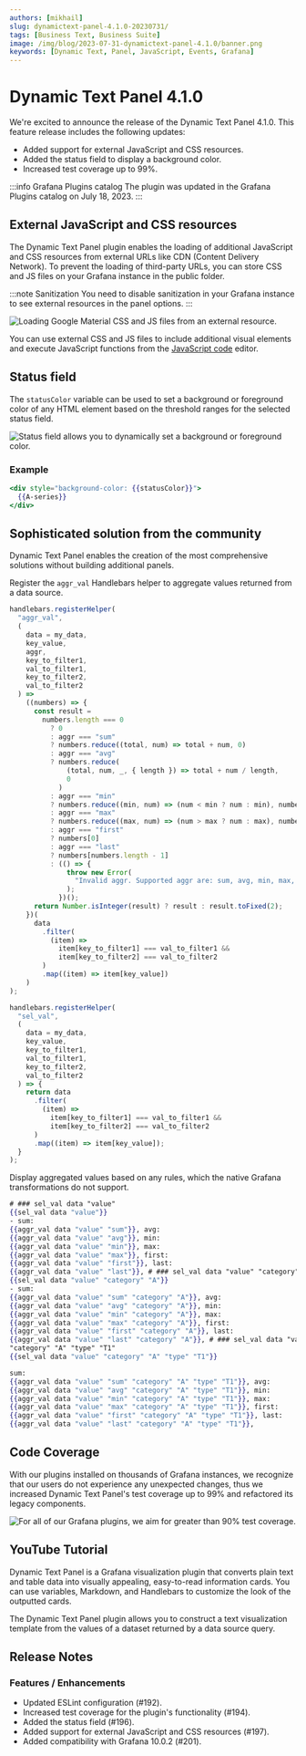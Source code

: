 ```yaml
---
authors: [mikhail]
slug: dynamictext-panel-4.1.0-20230731/
tags: [Business Text, Business Suite]
image: /img/blog/2023-07-31-dynamictext-panel-4.1.0/banner.png
keywords: [Dynamic Text, Panel, JavaScript, Events, Grafana]
---
```



# Dynamic Text Panel 4.1.0

We're excited to announce the release of the Dynamic Text Panel 4.1.0. This feature release includes the following updates:

- Added support for external JavaScript and CSS resources.
- Added the status field to display a background color.
- Increased test coverage up to 99%.

:::info Grafana Plugins catalog
The plugin was updated in the Grafana Plugins catalog on July 18, 2023.
:::

<Shorts id="PHuQMCjM8es" title="Business Text panel 4.1.0 for Grafana." />

## External JavaScript and CSS resources

The Dynamic Text Panel plugin enables the loading of additional JavaScript and CSS resources from external URLs like CDN (Content Delivery Network). To prevent the loading of third-party URLs, you can store CSS and JS files on your Grafana instance in the public folder.

:::note Sanitization
You need to disable sanitization in your Grafana instance to see external resources in the panel options.
:::

<Image
  title="Loading Google Material CSS and JS files from an external resource."
  src="/img/blog/2023-07-31-dynamictext-panel-4.1.0/external.png"
/>

You can use external CSS and JS files to include additional visual elements and execute JavaScript functions from the [JavaScript code](/plugins/volkovlabs-dynamictext-panel/code) editor.

## Status field

The `statusColor` variable can be used to set a background or foreground color of any HTML element based on the threshold ranges for the selected status field.

<Image
  title="Status field allows you to dynamically set a background or foreground color."
  src="/img/blog/2023-07-31-dynamictext-panel-4.1.0/status.png"
/>

### Example

```handlebars
<div style="background-color: {{statusColor}}">
  {{A-series}}
</div>
```

## Sophisticated solution from the community

Dynamic Text Panel enables the creation of the most comprehensive solutions without building additional panels.

Register the `aggr_val` Handlebars helper to aggregate values returned from a data source.

```js
handlebars.registerHelper(
  "aggr_val",
  (
    data = my_data,
    key_value,
    aggr,
    key_to_filter1,
    val_to_filter1,
    key_to_filter2,
    val_to_filter2
  ) =>
    ((numbers) => {
      const result =
        numbers.length === 0
          ? 0
          : aggr === "sum"
          ? numbers.reduce((total, num) => total + num, 0)
          : aggr === "avg"
          ? numbers.reduce(
              (total, num, _, { length }) => total + num / length,
              0
            )
          : aggr === "min"
          ? numbers.reduce((min, num) => (num < min ? num : min), numbers[0])
          : aggr === "max"
          ? numbers.reduce((max, num) => (num > max ? num : max), numbers[0])
          : aggr === "first"
          ? numbers[0]
          : aggr === "last"
          ? numbers[numbers.length - 1]
          : (() => {
              throw new Error(
                "Invalid aggr. Supported aggr are: sum, avg, min, max, first, last"
              );
            })();
      return Number.isInteger(result) ? result : result.toFixed(2);
    })(
      data
        .filter(
          (item) =>
            item[key_to_filter1] === val_to_filter1 &&
            item[key_to_filter2] === val_to_filter2
        )
        .map((item) => item[key_value])
    )
);

handlebars.registerHelper(
  "sel_val",
  (
    data = my_data,
    key_value,
    key_to_filter1,
    val_to_filter1,
    key_to_filter2,
    val_to_filter2
  ) => {
    return data
      .filter(
        (item) =>
          item[key_to_filter1] === val_to_filter1 &&
          item[key_to_filter2] === val_to_filter2
      )
      .map((item) => item[key_value]);
  }
);
```

Display aggregated values based on any rules, which the native Grafana transformations do not support.

```handlebars
# ### sel_val data "value"
{{sel_val data "value"}}
- sum:
{{aggr_val data "value" "sum"}}, avg:
{{aggr_val data "value" "avg"}}, min:
{{aggr_val data "value" "min"}}, max:
{{aggr_val data "value" "max"}}, first:
{{aggr_val data "value" "first"}}, last:
{{aggr_val data "value" "last"}}, # ### sel_val data "value" "category" "A"
{{sel_val data "value" "category" "A"}}
- sum:
{{aggr_val data "value" "sum" "category" "A"}}, avg:
{{aggr_val data "value" "avg" "category" "A"}}, min:
{{aggr_val data "value" "min" "category" "A"}}, max:
{{aggr_val data "value" "max" "category" "A"}}, first:
{{aggr_val data "value" "first" "category" "A"}}, last:
{{aggr_val data "value" "last" "category" "A"}}, # ### sel_val data "value"
"category" "A" "type" "T1"
{{sel_val data "value" "category" "A" "type" "T1"}}

sum:
{{aggr_val data "value" "sum" "category" "A" "type" "T1"}}, avg:
{{aggr_val data "value" "avg" "category" "A" "type" "T1"}}, min:
{{aggr_val data "value" "min" "category" "A" "type" "T1"}}, max:
{{aggr_val data "value" "max" "category" "A" "type" "T1"}}, first:
{{aggr_val data "value" "first" "category" "A" "type" "T1"}}, last:
{{aggr_val data "value" "last" "category" "A" "type" "T1"}},
```

## Code Coverage

With our plugins installed on thousands of Grafana instances, we recognize that our users do not experience any unexpected changes, thus we increased Dynamic Text Panel's test coverage up to 99% and refactored its legacy components.

<Image
  title="For all of our Grafana plugins, we aim for greater than 90% test coverage."
  src="/img/blog/2023-07-31-dynamictext-panel-4.1.0/codecov.png"
/>

<GettingStarted />

## YouTube Tutorial

Dynamic Text Panel is a Grafana visualization plugin that converts plain text and table data into visually appealing, easy-to-read information cards. You can use variables, Markdown, and Handlebars to customize the look of the outputted cards.

The Dynamic Text Panel plugin allows you to construct a text visualization template from the values of a dataset returned by a data source query.

<Youtube
  id="MpNZ4Yl-p0U"
  title="Markdown, HTML, and Handlebars for transforming data visualizations."
/>

<Youtube id="lJqk5Gobec4" title="JavaScript code in Dynamic Text Panel." />

## Release Notes

### Features / Enhancements

- Updated ESLint configuration (#192).
- Increased test coverage for the plugin's functionality (#194).
- Added the status field (#196).
- Added support for external JavaScript and CSS resources (#197).
- Added compatibility with Grafana 10.0.2 (#201).

<Feedback />
